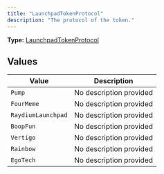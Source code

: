 ```yaml
---
title: "LaunchpadTokenProtocol"
description: "The protocol of the token."
---
```


**Type:** [LaunchpadTokenProtocol](/api-reference/types/launchpadtokenprotocol)

## Values

| Value | Description |
|-------|-------------|
| `Pump` | No description provided |
| `FourMeme` | No description provided |
| `RaydiumLaunchpad` | No description provided |
| `BoopFun` | No description provided |
| `Vertigo` | No description provided |
| `Rainbow` | No description provided |
| `EgoTech` | No description provided |

